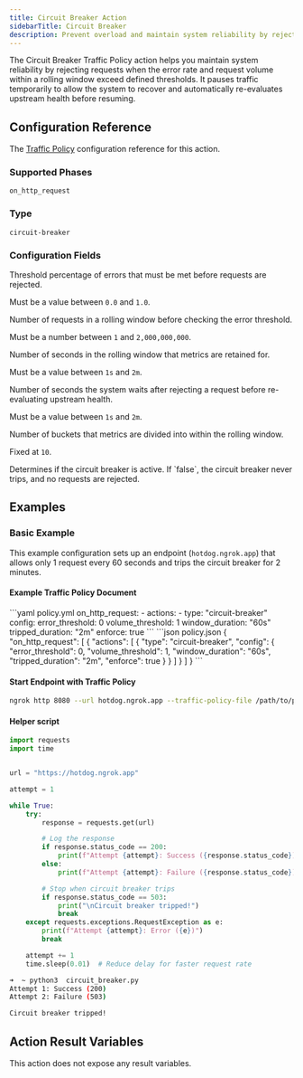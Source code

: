 ```yaml
---
title: Circuit Breaker Action
sidebarTitle: Circuit Breaker
description: Prevent overload and maintain system reliability by rejecting requests when errors and volume exceed set thresholds.
---
```



The Circuit Breaker Traffic Policy action helps you maintain system reliability
by rejecting requests when the error rate and request volume within a rolling
window exceed defined thresholds. It pauses traffic temporarily to allow the
system to recover and automatically re-evaluates upstream health before
resuming.

## Configuration Reference

The [Traffic Policy](/traffic-policy/) configuration reference for this action.

### Supported Phases

`on_http_request`

### Type

`circuit-breaker`

### Configuration Fields

<ConfigField title="error_threshold" type="float" required={true} defaultValue="0.5">
  Threshold percentage of errors that must be met before requests are
  rejected.

Must be a value between `0.0` and `1.0`.

</ConfigField>

<ConfigField title="volume_threshold" type="integer" defaultValue="10">
  Number of requests in a rolling window before checking the error
  threshold.

Must be a number between `1` and `2,000,000,000`.

</ConfigField>

<ConfigField title="window_duration" type="duration" defaultValue="10s">
  Number of seconds in the rolling window that metrics are retained for.

Must be a value between `1s` and `2m`.

</ConfigField>

<ConfigField title="tripped_duration" type="duration" defaultValue="10s">
  Number of seconds the system waits after rejecting a request before
  re-evaluating upstream health.

Must be a value between `1s` and `2m`.

</ConfigField>

<ConfigField title="num_buckets" type="integer">
  Number of buckets that metrics are divided into within the rolling window.

Fixed at `10`.

</ConfigField>

<ConfigField title="enforce" type="boolean" defaultValue="true">
	Determines if the circuit breaker is active. If `false`, the circuit breaker
	never trips, and no requests are rejected.
</ConfigField>

## Examples

### Basic Example

This example configuration sets up an endpoint (`hotdog.ngrok.app`) that allows
only 1 request every 60 seconds and trips the circuit breaker for 2 minutes.

#### Example Traffic Policy Document

<CodeGroup>
```yaml policy.yml
on_http_request:
  - actions:
    - type: "circuit-breaker"
      config:
        error_threshold: 0
        volume_threshold: 1
        window_duration: "60s"
        tripped_duration: "2m"
        enforce: true
```
```json policy.json
{
  "on_http_request": [
    {
      "actions": [
        {
          "type": "circuit-breaker",
          "config": {
            "error_threshold": 0,
            "volume_threshold": 1,
            "window_duration": "60s",
            "tripped_duration": "2m",
            "enforce": true
          }
        }
      ]
    }
  ]
}
```
</CodeGroup>

#### Start Endpoint with Traffic Policy

```bash
ngrok http 8080 --url hotdog.ngrok.app --traffic-policy-file /path/to/policy.yml
```

#### Helper script

```python circuit_breaker.py
import requests
import time


url = "https://hotdog.ngrok.app"

attempt = 1

while True:
    try:
        response = requests.get(url)

        # Log the response
        if response.status_code == 200:
            print(f"Attempt {attempt}: Success ({response.status_code})")
        else:
            print(f"Attempt {attempt}: Failure ({response.status_code})")

        # Stop when circuit breaker trips
        if response.status_code == 503:
            print("\nCircuit breaker tripped!")
            break
    except requests.exceptions.RequestException as e:
        print(f"Attempt {attempt}: Error ({e})")
        break

    attempt += 1
    time.sleep(0.01)  # Reduce delay for faster request rate
```

```bash
➜  ~ python3  circuit_breaker.py
Attempt 1: Success (200)
Attempt 2: Failure (503)

Circuit breaker tripped!
```

## Action Result Variables

<ActionVariablesDescription />

<Note>This action does not expose any result variables.</Note>
